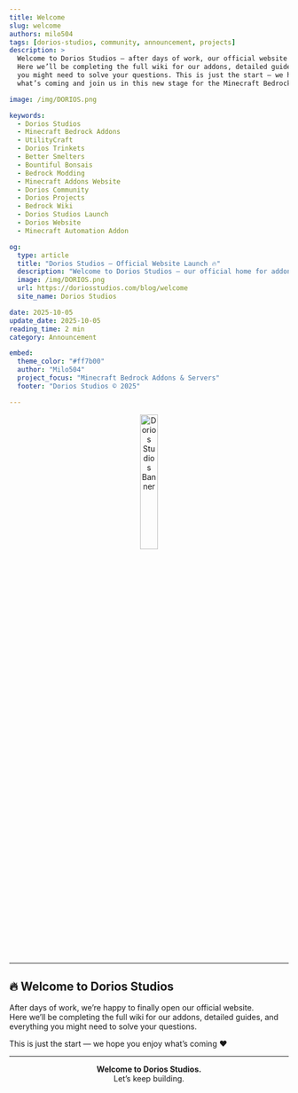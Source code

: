 ```yaml
---
title: Welcome
slug: welcome
authors: milo504
tags: [dorios-studios, community, announcement, projects]
description: >
  Welcome to Dorios Studios — after days of work, our official website is finally live.
  Here we’ll be completing the full wiki for our addons, detailed guides, and everything
  you might need to solve your questions. This is just the start — we hope you enjoy
  what’s coming and join us in this new stage for the Minecraft Bedrock community.

image: /img/DORIOS.png

keywords:
  - Dorios Studios
  - Minecraft Bedrock Addons
  - UtilityCraft
  - Dorios Trinkets
  - Better Smelters
  - Bountiful Bonsais
  - Bedrock Modding
  - Minecraft Addons Website
  - Dorios Community
  - Dorios Projects
  - Bedrock Wiki
  - Dorios Studios Launch
  - Dorios Website
  - Minecraft Automation Addon

og:
  type: article
  title: "Dorios Studios – Official Website Launch 🔥"
  description: "Welcome to Dorios Studios — our official home for addons, updates, and guides. Explore UtilityCraft, Dorios’ Trinkets, and more as we continue building for the Minecraft Bedrock community."
  image: /img/DORIOS.png
  url: https://doriosstudios.com/blog/welcome
  site_name: Dorios Studios

date: 2025-10-05
update_date: 2025-10-05
reading_time: 2 min
category: Announcement

embed:
  theme_color: "#ff7b00"
  author: "Milo504"
  project_focus: "Minecraft Bedrock Addons & Servers"
  footer: "Dorios Studios © 2025"

---
```


<p align="center">
  <img 
    src="/img/dorios_logo.png" 
    alt="Dorios Studios Banner" 
    width="25%" 
    style={{ borderRadius: "12px", boxShadow: "0 4px 20px rgba(0,0,0,0.25)" }}
  />
</p>

---

## 🔥 Welcome to Dorios Studios

After days of work, we’re happy to finally open our official website.  
Here we’ll be completing the full wiki for our addons, detailed guides, and everything you might need to solve your questions.  

This is just the start — we hope you enjoy what’s coming ❤️  

---

<p align="center">
  <b>Welcome to Dorios Studios.</b><br/>
  Let’s keep building.
</p>
